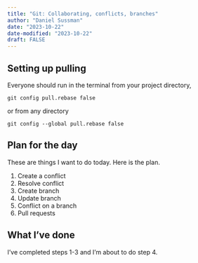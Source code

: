```yaml
---
title: "Git: Collaborating, conflicts, branches"
author: "Daniel Sussman"
date: "2023-10-22"
date-modified: "2023-10-22"
draft: FALSE
---
```


## Setting up pulling

Everyone should run in the terminal from your project directory,

```
git config pull.rebase false
```

or from any directory

```
git config --global pull.rebase false
```


## Plan for the day

These are things I want to do today.
Here is the plan.

1. Create a conflict
2. Resolve conflict
3. Create branch
4. Update branch
5. Conflict on a branch
6. Pull requests

## What I've done

I've completed steps 1-3 and I'm about to do step 4.

